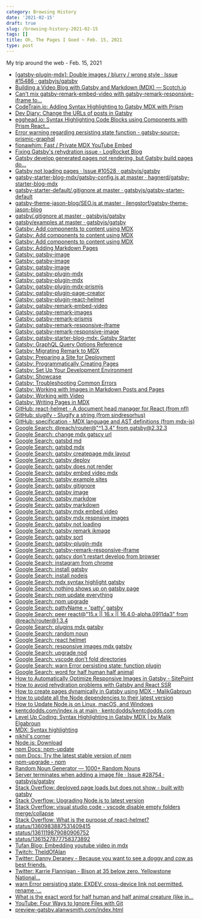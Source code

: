 ```yaml
---
category: Browsing History
date: '2021-02-15'
draft: true
slug: /browsing-history-2021-02-15
tags: []
title: Oh, The Pages I Goed ~ Feb. 15, 2021
type: post
---
```



My trip around the web - Feb. 15, 2021

- [[gatsby-plugin-mdx]: Double images / blurry / wrong style · Issue #15486 · gatsbyjs/gatsby](https://github.com/gatsbyjs/gatsby/issues/15486)
- [Building a Video Blog with Gatsby and Markdown (MDX) ― Scotch.io](https://scotch.io/tutorials/building-a-video-blog-with-gatsby-and-markdown-mdx)
- [Can't mix gatsby-remark-embed-video with gatsby-remark-responsive-iframe to...](https://github.com/ChristopherBiscardi/gatsby-mdx/issues/183)
- [CodeTrain.io: Adding Syntax Highlighting to Gatsby MDX with Prism](https://codetrain.io/adding-prism-syntax-highlighting-to-gatsby-mdx)
- [Dev Diary: Change the URLs of posts in Gatsby](https://markoskon.com/change-the-url-of-posts-in-gatsby/)
- [egghead.io: Syntax Highlighting Code Blocks using Components with Prism React...](https://egghead.io/lessons/react-syntax-highlighting-code-blocks-using-components-with-prism-react-renderer-and-gatsby-mdx)
- [Error warning regarding persisting state function - gatsby-source-prismic-graphql](https://www.gitmemory.com/issue/birkir/gatsby-source-prismic-graphql/32/494811243)
- [fionawhim: Fast / Private MDX YouTube Embed](https://fionawh.im/blog/2019/09/fast-youtube-embed/)
- [Fixing Gatsby's rehydration issue - LogRocket Blog](https://blog.logrocket.com/fixing-gatsbys-rehydration-issue/)
- [Gatsby develop generated pages not rendering, but Gatsby build pages do...](https://github.com/gatsbyjs/gatsby/issues/19347)
- [Gatsby not loading pages · Issue #10528 · gatsbyjs/gatsby](https://github.com/gatsbyjs/gatsby/issues/10528)
- [gatsby-starter-blog-mdx/gatsby-config.js at master · hagnerd/gatsby-starter-blog-mdx](https://github.com/hagnerd/gatsby-starter-blog-mdx/blob/master/gatsby-config.js)
- [gatsby-starter-default/.gitignore at master · gatsbyjs/gatsby-starter-default](https://github.com/gatsbyjs/gatsby-starter-default/blob/master/.gitignore)
- [gatsby-theme-jason-blog/SEO.js at master · jlengstorf/gatsby-theme-jason-blog](https://github.com/jlengstorf/gatsby-theme-jason-blog/blob/master/src/components/SEO/SEO.js)
- [gatsby/.gitignore at master · gatsbyjs/gatsby](https://github.com/gatsbyjs/gatsby/blob/master/.gitignore)
- [gatsby/examples at master · gatsbyjs/gatsby](https://github.com/gatsbyjs/gatsby/tree/master/examples)
- [Gatsby: Add components to content using MDX](https://www.gatsbyjs.com/docs/how-to/routing/mdx/)
- [Gatsby: Add components to content using MDX](https://www.gatsbyjs.com/docs/how-to/routing/mdx/?__hstc=247646936.ae144a099f650cc659fb0641ca89e6dd.1613001819689.1613356794303.1613409654390.12&__hssc=247646936.4.1613409654390&__hsfp=2080001980)
- [Gatsby: Add components to content using MDX](https://www.gatsbyjs.com/docs/how-to/routing/mdx/?__hstc=247646936.ae144a099f650cc659fb0641ca89e6dd.1613001819689.1613356794303.1613409654390.12&__hssc=247646936.6.1613409654390&__hsfp=2080001980)
- [Gatsby: Adding Markdown Pages](https://www.gatsbyjs.com/docs/how-to/routing/adding-markdown-pages/)
- [Gatsby: gatsby-image](https://www.gatsbyjs.com/plugins/gatsby-image)
- [Gatsby: gatsby-image](https://www.gatsbyjs.com/plugins/gatsby-image#two-types-of-responsive-images)
- [Gatsby: gatsby-image](https://www.gatsbyjs.com/plugins/gatsby-image/)
- [Gatsby: gatsby-plugin-mdx](https://www.gatsbyjs.com/plugins/gatsby-plugin-mdx/)
- [Gatsby: gatsby-plugin-mdx](https://www.gatsbyjs.com/plugins/gatsby-plugin-mdx/#default-layouts)
- [Gatsby: gatsby-plugin-mdx-prismjs](https://www.gatsbyjs.com/plugins/gatsby-plugin-mdx-prismjs/)
- [Gatsby: gatsby-plugin-page-creator](https://www.gatsbyjs.com/plugins/gatsby-plugin-page-creator/)
- [Gatsby: gatsby-plugin-react-helmet](https://www.gatsbyjs.com/plugins/gatsby-plugin-react-helmet/)
- [Gatsby: gatsby-remark-embed-video](https://www.gatsbyjs.com/plugins/gatsby-remark-embed-video/?=video)
- [Gatsby: gatsby-remark-images](https://www.gatsbyjs.com/plugins/gatsby-remark-images/)
- [Gatsby: gatsby-remark-prismjs](https://www.gatsbyjs.com/plugins/gatsby-remark-prismjs/)
- [Gatsby: gatsby-remark-responsive-iframe](https://www.gatsbyjs.com/plugins/gatsby-remark-responsive-iframe/)
- [Gatsby: gatsby-remark-responsive-image](https://www.gatsbyjs.com/plugins/gatsby-remark-responsive-image/)
- [Gatsby: gatsby-starter-blog-mdx: Gatsby Starter](https://www.gatsbyjs.com/starters/hagnerd/gatsby-starter-blog-mdx)
- [Gatsby: GraphQL Query Options Reference](https://www.gatsbyjs.com/docs/graphql-reference/#sort)
- [Gatsby: Migrating Remark to MDX](https://www.gatsbyjs.com/docs/how-to/routing/migrate-remark-to-mdx/)
- [Gatsby: Preparing a Site for Deployment](https://www.gatsbyjs.com/docs/preparing-for-deployment/)
- [Gatsby: Programmatically Creating Pages](https://www.gatsbyjs.com/docs/mdx/programmatically-creating-pages/)
- [Gatsby: Set Up Your Development Environment](https://www.gatsbyjs.com/docs/tutorial/part-zero/)
- [Gatsby: Showcase](https://www.gatsbyjs.com/showcase/)
- [Gatsby: Troubleshooting Common Errors](https://www.gatsbyjs.com/docs/how-to/local-development/troubleshooting-common-errors/)
- [Gatsby: Working with Images in Markdown Posts and Pages](https://www.gatsbyjs.com/docs/working-with-images-in-markdown/)
- [Gatsby: Working with Video](https://www.gatsbyjs.com/docs/how-to/images-and-media/working-with-video/)
- [Gatsby: Writing Pages in MDX](https://www.gatsbyjs.com/docs/mdx/writing-pages/)
- [GitHub: react-helmet - A document head manager for React (from nfl)](https://github.com/nfl/react-helmet)
- [GitHub: slugify - Slugify a string (from sindresorhus)](https://github.com/sindresorhus/slugify#options)
- [GitHub: specification - MDX language and AST definitions (from mdx-js)](https://github.com/mdx-js/specification)
- [Google Search: @reach/router@"^1.3.4" from gatsby@2.32.3](https://www.google.com/search?client=safari&rls=en&q=@reach/router@%22%5E1.3.4%22+from+gatsby@2.32.3&ie=UTF-8&oe=UTF-8)
- [Google Search: change mdx gatscy url](https://www.google.com/search?client=safari&rls=en&q=change+mdx+gatscy+url&ie=UTF-8&oe=UTF-8)
- [Google Search: gatsbd md](https://www.google.com/search?client=safari&rls=en&q=gatsbd+md&ie=UTF-8&oe=UTF-8)
- [Google Search: gatsbd mdx](https://www.google.com/search?newwindow=1&client=safari&rls=en&ei=O_AqYObTCITZ5gL7oL_wAQ&q=gatsbd+mdx&oq=gatsbd+mdx&gs_lcp=Cgdnd3Mtd2l6EAMyBAgAEA0yBAgAEA0yBAgAEA0yBAgAEA0yBAgAEA0yBAgAEA0yBAgAEA0yBAgAEA0yBAgAEA0yBAgAEA06BwgAELADEA1Q0xBY0xBg3hRoAXAAeACAAaYBiAH3AZIBAzEuMZgBAKABAaoBB2d3cy13aXrIAQrAAQE&sclient=gws-wiz&ved=0ahUKEwim3YmB8-zuAhWErFkKHXvQDx4Q4dUDCAw&uact=5)
- [Google Search: gatsby createpage mdx layout](https://www.google.com/search?newwindow=1&client=safari&rls=en&ei=NAcrYMqRLIGe5gKBqKo4&q=gatsby+createpage+mdx+layout&oq=gatsby+createpage+mdx+layout&gs_lcp=Cgdnd3Mtd2l6EAMyBQgAEM0COgcIABBHELADUJoUWJoUYIMbaAFwAngAgAGGAYgB2QGSAQMxLjGYAQCgAQGqAQdnd3Mtd2l6yAEIwAEB&sclient=gws-wiz&ved=0ahUKEwjK-9D1iO3uAhUBj1kKHQGUCgcQ4dUDCAw&uact=5)
- [Google Search: gatsby deploy](https://www.google.com/search?client=safari&rls=en&q=gatsby+deploy&ie=UTF-8&oe=UTF-8)
- [Google Search: gatsby does not render](https://www.google.com/search?client=safari&rls=en&q=gatsby+does+not+render&ie=UTF-8&oe=UTF-8)
- [Google Search: gatsby embed video mdx](https://www.google.com/search?client=safari&rls=en&q=gatsby+embed+video+mdx&ie=UTF-8&oe=UTF-8)
- [Google Search: gatsby example sites](https://www.google.com/search?client=safari&rls=en&q=gatsby+example+sites&ie=UTF-8&oe=UTF-8)
- [Google Search: gatsby gitignore](https://www.google.com/search?client=safari&rls=en&q=gatsby+gitignore&ie=UTF-8&oe=UTF-8)
- [Google Search: gatsby image](https://www.google.com/search?client=safari&rls=en&q=gatsby+image&ie=UTF-8&oe=UTF-8)
- [Google Search: gatsby markdow](https://www.google.com/search?client=safari&rls=en&q=gatsby+markdow&ie=UTF-8&oe=UTF-8)
- [Google Search: gatsby markdown](https://www.google.com/search?newwindow=1&client=safari&rls=en&ei=HfUqYMniMYHW5gKfnq04&q=gatsby+markdown&oq=gatsby+markdown&gs_lcp=Cgdnd3Mtd2l6EAMyBQgAEJECMgIIADICCAAyAggAMgIIADICCAAyAggAMgIIADICCAAyAggAOgcIABBHELADOgQIABANUK4hWMQwYNg1aANwAngAgAFniAGgBJIBAzYuMZgBAKABAaoBB2d3cy13aXrIAQjAAQE&sclient=gws-wiz&ved=0ahUKEwiJ5bjV9-zuAhUBq1kKHR9PCwcQ4dUDCAw&uact=5)
- [Google Search: gatsby mdx embed video](https://www.google.com/search?client=safari&rls=en&q=gatsby+mdx+embed+video&ie=UTF-8&oe=UTF-8)
- [Google Search: gatsby mdx respnsive images](https://www.google.com/search?client=safari&rls=en&q=gatsby+mdx+respnsive+images&ie=UTF-8&oe=UTF-8)
- [Google Search: gatsby not loading](https://www.google.com/search?client=safari&rls=en&q=gatsby+not+loading&ie=UTF-8&oe=UTF-8)
- [Google Search: gatsby remark ikmage](https://www.google.com/search?client=safari&rls=en&q=gatsby+remark+ikmage&ie=UTF-8&oe=UTF-8)
- [Google Search: gatsby sort](https://www.google.com/search?client=safari&rls=en&q=gatsby+sort&ie=UTF-8&oe=UTF-8)
- [Google Search: gatsby-plugin-mdx](https://www.google.com/search?client=safari&rls=en&q=gatsby-plugin-mdx&ie=UTF-8&oe=UTF-8)
- [Google Search: gatsby-remark-responsive-iframe](https://www.google.com/search?client=safari&rls=en&q=gatsby-remark-responsive-iframe&ie=UTF-8&oe=UTF-8)
- [Google Search: gatscy don't restart develop from browser](https://www.google.com/search?client=safari&rls=en&q=gatscy+don%27t+restart+develop+from+browser&ie=UTF-8&oe=UTF-8)
- [Google Search: instagram from chrome](https://www.google.com/search?client=safari&rls=en&q=instagram+from+chrome&ie=UTF-8&oe=UTF-8)
- [Google Search: install gatsby](https://www.google.com/search?client=safari&rls=en&q=install+gatsby&ie=UTF-8&oe=UTF-8)
- [Google Search: install nodejs](https://www.google.com/search?client=safari&rls=en&q=install+nodejs&ie=UTF-8&oe=UTF-8)
- [Google Search: mdx syntax highlight gatsby](https://www.google.com/search?client=safari&rls=en&q=mdx+syntax+highlight+gatsby&ie=UTF-8&oe=UTF-8)
- [Google Search: nothing shows up on gatsby page](https://www.google.com/search?client=safari&rls=en&q=nothing+shows+up+on+gatsby+page&ie=UTF-8&oe=UTF-8)
- [Google Search: npm update everything](https://www.google.com/search?client=safari&rls=en&q=npm+update+everything&ie=UTF-8&oe=UTF-8)
- [Google Search: npm upgrade](https://www.google.com/search?client=safari&rls=en&q=npm+upgrade&ie=UTF-8&oe=UTF-8)
- [Google Search: pattyName = 'patty' gatsby](https://www.google.com/search?newwindow=1&client=safari&rls=en&ei=nCgrYNz7CIy05gLhoY3oCA&q=pattyName+%3D+%27patty%27+gatsby&oq=pattyName+%3D+%27patty%27+gatsby&gs_lcp=Cgdnd3Mtd2l6EAMyBwghEAoQoAE6BwgAEEcQsAM6BggAEA0QHjoICAAQCBANEB46BQgAEIYDOgUIABDNAlDRLFiTOWC7PmgBcAJ4AIABpQGIAewHkgEDNC41mAEAoAEBqgEHZ3dzLXdpesgBCMABAQ&sclient=gws-wiz&ved=0ahUKEwjcuaLjqO3uAhUMmlkKHeFQA40Q4dUDCAw&uact=5)
- [Google Search: peer react@"15.x || 16.x || 16.4.0-alpha.0911da3" from @reach/router@1.3.4](https://www.google.com/search?client=safari&rls=en&q=peer+react@%2215.x+%7C%7C+16.x+%7C%7C+16.4.0-alpha.0911da3%22+from+@reach/router@1.3.4&ie=UTF-8&oe=UTF-8)
- [Google Search: plugins mdx gatsby](https://www.google.com/search?client=safari&rls=en&q=plugins+mdx+gatsby&ie=UTF-8&oe=UTF-8)
- [Google Search: random noun](https://www.google.com/search?client=safari&rls=en&q=random+noun&ie=UTF-8&oe=UTF-8)
- [Google Search: react helmet](https://www.google.com/search?client=safari&rls=en&q=react+helmet&ie=UTF-8&oe=UTF-8)
- [Google Search: responsive images mdx gatsby](https://www.google.com/search?client=safari&rls=en&q=responsive+images+mdx+gatsby&ie=UTF-8&oe=UTF-8)
- [Google Search: upgrade nod](https://www.google.com/search?client=safari&rls=en&q=upgrade+nod&ie=UTF-8&oe=UTF-8)
- [Google Search: vscode don't fold directories](https://www.google.com/search?client=safari&rls=en&q=vscode+don%27t+fold+directories&ie=UTF-8&oe=UTF-8)
- [Google Search: warn Error persisting state: function plugin](https://www.google.com/search?client=safari&rls=en&q=warn+Error+persisting+state:+function+plugin&ie=UTF-8&oe=UTF-8)
- [Google Search: word for half human half animal](https://www.google.com/search?client=safari&rls=en&q=word+for+half+human+half+animal&ie=UTF-8&oe=UTF-8)
- [How to Automatically Optimize Responsive Images in Gatsby - SitePoint](https://www.sitepoint.com/automatically-optimize-responsive-images-in-gatsby/)
- [How to avoid rehydration problems with Gatsby and React SSR](https://www.joshwcomeau.com/react/the-perils-of-rehydration/)
- [How to create pages dynamically in Gatsby using MDX - MalikGabroun](https://malikgabroun.com/blog/gatsby-create-pages-with-mdx)
- [How to update all the Node dependencies to their latest version](https://flaviocopes.com/update-npm-dependencies/)
- [How to Update Node.js on Linux, macOS, and Windows](https://www.whitesourcesoftware.com/free-developer-tools/blog/update-node-js/)
- [kentcdodds.com/index.js at main · kentcdodds/kentcdodds.com](https://github.com/kentcdodds/kentcdodds.com/blob/main/src/components/seo/index.js)
- [Level Up Coding: Syntax Highlighting in Gatsby MDX | by Malik Elgabroun](https://levelup.gitconnected.com/syntax-highlighting-in-gatsby-mdx-f0187ce51f4f)
- [MDX: Syntax highlighting](https://mdxjs.com/guides/syntax-highlighting)
- [nikhil's corner](https://niksethi.com/)
- [Node.js: Download](https://nodejs.org/en/download/)
- [npm Docs: npm-update](https://docs.npmjs.com/cli/v6/commands/npm-update)
- [npm Docs: Try the latest stable version of npm](https://docs.npmjs.com/try-the-latest-stable-version-of-npm)
- [npm-upgrade - npm](https://www.npmjs.com/package/npm-upgrade)
- [Random Noun Generator — 1000+ Random Nouns](https://randomwordgenerator.com/noun.php)
- [Server terminates when adding a image file · Issue #28754 · gatsbyjs/gatsby](https://github.com/gatsbyjs/gatsby/issues/28754)
- [Stack Overflow: deployed page loads but does not show - built with gatsby](https://stackoverflow.com/questions/61715507/deployed-page-loads-but-does-not-show-built-with-gatsby)
- [Stack Overflow: Upgrading Node.js to latest version](https://stackoverflow.com/questions/10075990/upgrading-node-js-to-latest-version)
- [Stack Overflow: visual studio code - vscode disable empty folders merge/collapse](https://stackoverflow.com/questions/59415299/vscode-disable-empty-folders-merge-collapse)
- [Stack Overflow: What is the purpose of react-helmet?](https://stackoverflow.com/questions/52690820/what-is-the-purpose-of-react-helmet)
- [status/1360983887531409415](https://twitter.com/1conmunist/status/1360983887531409415)
- [status/1361119879080906752](https://twitter.com/BSommerland/status/1361119879080906752)
- [status/1361527877758373892](https://twitter.com/fortelabs/status/1361527877758373892)
- [Tufan Blog: Embedding youtube video in mdx](https://gatsby-replication-tufandotio.netlify.app/embed-video-in-mdx/)
- [Twitch: TheIdOfAlan](https://www.twitch.tv/theidofalan)
- [Twitter: Danny Deraney - Because you want to see a doggy and cow as best friends. ](https://twitter.com/DannyDeraney/status/1361421674449526784)
- [Twitter: Karrie Flannigan - Bison at 35 below zero. Yellowstone National...](https://twitter.com/Karrie1313/status/1360531276772573189)
- [warn Error persisting state: EXDEV: cross-device link not permitted, rename ·...](https://github.com/gatsbyjs/gatsby/issues/23010)
- [What is the exact word for half human and half animal creature (like in...](https://www.quora.com/What-is-the-exact-word-for-half-human-and-half-animal-creature-like-in-Narnia-movie)
- [YouTube: Four Ways to Ignore Files with Git](https://www.youtube.com/watch?v=ip06v7Wnfz0&feature=youtu.be)
- [‎preview-gatsby.alanwsmith.com/index.html](http://preview-gatsby.alanwsmith.com/index.html)